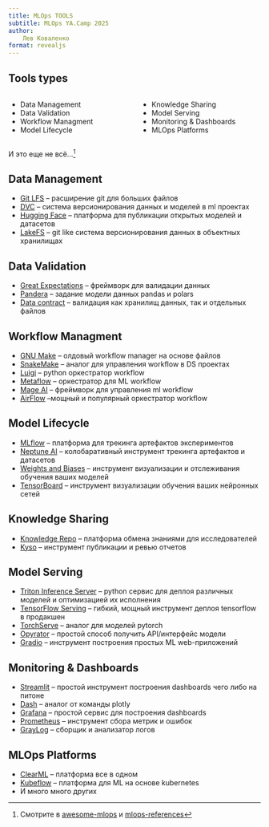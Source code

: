 ```yaml
---
title: MLOps TOOLS
subtitle: MLOps YA.Camp 2025
author:
    Лев Коваленко
format: revealjs
---
```


## Tools types

:::: {.columns}
 
::: {.column width="50%"}

- Data Management
- Data Validation
- Workflow Managment
- Model Lifecycle
 
:::
 
::: {.column width="50%"}

- Knowledge Sharing
- Model Serving
- Monitoring & Dashboards
- MLOps Platforms
 
:::
::::



И это еще не всё...[^1]

[^1]: Смотрите в [awesome-mlops](https://github.com/kelvins/awesome-mlops) и [mlops-references](https://github.com/visenger/awesome-mlops)


## Data Management
* [Git LFS](https://git-lfs.github.com) -- расширение git для больших файлов
* [DVC](https://dvc.org/) -- система версионирования данных и моделей в ml проектах
* [Hugging Face](https://huggingface.co/) -- платформа для публикации открытых моделей и датасетов
* [LakeFS](https://github.com/treeverse/lakeFS) -- git like система версионирования данных в объектных хранилищах

## Data Validation
* [Great Expectations](https://greatexpectations.io) -- фреймворк для валидации данных
* [Pandera](https://github.com/unionai-oss/pandera) -- задание модели данных pandas и polars
* [Data contract](https://datacontract.com/) -- валидация как хранилищ данных, так и отдельных файлов

## Workflow Managment
* [GNU Make](https://github.com/mirror/make) -- олдовый workflow manager на основе файлов
* [SnakeMake](https://github.com/snakemake/snakemake) -- аналог для управления workflow в DS проектах
* [Luigi](https://github.com/spotify/luigi) -- python оркестратор workflow
* [Metaflow](https://metaflow.org/) -- оркестратор для ML workflow
* [Mage AI](https://github.com/mage-ai/mage-ai) -- фреймворк для управления ml workflow
* [AirFlow](https://github.com/apache/airflow) --мощный и популярный оркестратор workflow 

## Model Lifecycle
* [MLflow](https://mlflow.org/) -- платформа для трекинга артефактов экспериментов
* [Neptune AI](https://neptune.ai/) -- колобаративный инструмент трекинга артефактов и датасетов
* [Weights and Biases](https://github.com/wandb/client) -- инструмент визуализации и отслеживания обучения ваших моделей
* [TensorBoard](https://github.com/tensorflow/tensorboard) -- инструмент визуализации обучения ваших нейронных сетей


## Knowledge Sharing
* [Knowledge Repo](https://github.com/airbnb/knowledge-repo) -- платформа обмена знаниями для исследователей
* [Kyso](https://kyso.io/) -- инструмент публикации и ревью отчетов

## Model Serving
* [Triton Inference Server](https://github.com/triton-inference-server/server) -- python сервис для деплоя различных моделей и оптимизацией их исполнения
* [TensorFlow Serving](https://www.tensorflow.org/tfx/guide/serving) -- гибкий, мощный инструмент деплоя tensorflow в продакшен
* [TorchServe](https://github.com/pytorch/serve) -- аналог для моделей pytorch
* [Opyrator](https://github.com/ml-tooling/opyrator) -- простой способ получить API/интерфейс модели
* [Gradio](https://github.com/gradio-app/gradio) -- инструмент построения простых ML web-приложений

## Monitoring & Dashboards

* [Streamlit](https://github.com/streamlit/streamlit) -- простой инструмент построения dashboards чего либо на питоне
* [Dash](https://github.com/plotly/dash) -- аналог от команды plotly
* [Grafana](https://github.com/grafana/grafana) -- простой сервис для построения dashboards
* [Prometheus](https://github.com/prometheus/prometheus) -- инструмент сбора метрик и ошибок
* [GrayLog](https://github.com/Graylog2/graylog2-server) -- сборщик и анализатор логов

## MLOps Platforms
* [ClearML](https://github.com/clearml/clearml) -- платформа все в одном
* [Kubeflow](https://github.com/kubeflow/kubeflow) -- платформа для ML на основе kubernetes
* И много много других